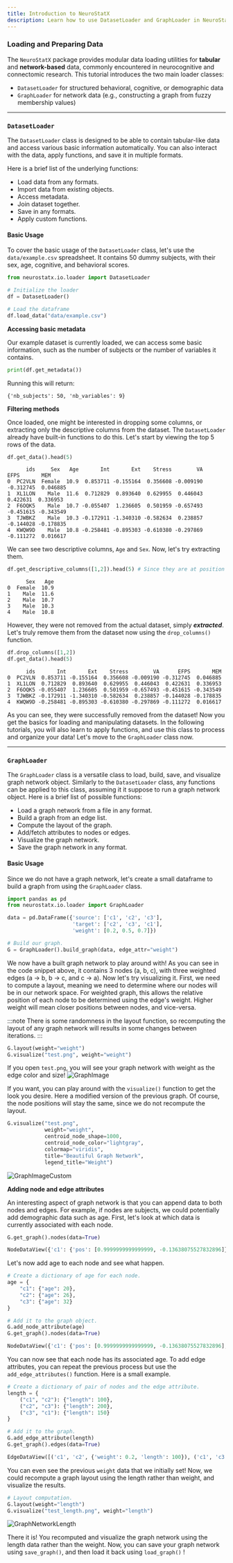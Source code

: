 ```yaml
---
title: Introduction to NeuroStatX
description: Learn how to use DatasetLoader and GraphLoader in NeuroStatX to load tabular and network-based datasets.
---
```


### Loading and Preparing Data

The `NeuroStatX` package provides modular data loading utilities for **tabular** and **network-based** data,
commonly encountered in neurocognitive and connectomic research.
This tutorial introduces the two main loader classes:

- `DatasetLoader` for structured behavioral, cognitive, or demographic data
- `GraphLoader` for network data (e.g., constructing a graph from fuzzy membership values)

---

### **`DatasetLoader`**

The `DatasetLoader` class is designed to be able to contain tabular-like data 
and access various basic information automatically. You can also interact with
the data, apply functions, and save it in multiple formats.

Here is a brief list of the underlying functions:
- Load data from any formats.
- Import data from existing objects.
- Access metadata.
- Join dataset together.
- Save in any formats.
- Apply custom functions.

#### **Basic Usage**

To cover the basic usage of the `DatasetLoader` class, let's use the `data/example.csv`
spreadsheet. It contains 50 dummy subjects, with their sex, age, cognitive, and
behavioral scores.

```python
from neurostatx.io.loader import DatasetLoader

# Initialize the loader
df = DatasetLoader()

# Load the dataframe
df.load_data("data/example.csv")
```

**Accessing basic metadata**

Our example dataset is currently loaded, we can access some basic information,
such as the number of subjects or the number of variables it contains. 

```python
print(df.get_metadata())
```
Running this will return:
```
{'nb_subjects': 50, 'nb_variables': 9}
```
**Filtering methods**

Once loaded, one might be interested in dropping some columns, or extracting only
the descriptive columns from the dataset. The `DatasetLoader` already have built-in
functions to do this. Let's start by viewing the top 5 rows of the data.

```python
df.get_data().head(5)
```
```csv
      ids     Sex   Age       Int       Ext    Stress        VA      EFPS       MEM
0  PC2VLN  Female  10.9  0.853711 -0.155164  0.356608 -0.009190 -0.312745  0.046885
1  XL1LON    Male  11.6  0.712829  0.893640  0.629955  0.446043  0.422631  0.336953
2  F6OQK5    Male  10.7 -0.055407  1.236605  0.501959 -0.657493 -0.451615 -0.343549
3  TJWBKZ    Male  10.3 -0.172911 -1.340310 -0.582634  0.238857 -0.144028 -0.178835
4  KWQW9D    Male  10.8 -0.258481 -0.895303 -0.610380 -0.297869 -0.111272  0.016617
```

We can see two descriptive columns, `Age` and `Sex`. Now, let's try extracting them.

```python
df.get_descriptive_columns([1,2]).head(5) # Since they are at position 1 and 2 in the columns
```
```csv
      Sex   Age
0  Female  10.9
1    Male  11.6
2    Male  10.7
3    Male  10.3
4    Male  10.8
```

However, they were not removed from the actual dataset, simply _**extracted**_.
Let's truly remove them from the dataset now using the `drop_columns()` function.

```python
df.drop_columns([1,2])
df.get_data().head(5)
```
```csv
      ids       Int       Ext    Stress        VA      EFPS       MEM
0  PC2VLN  0.853711 -0.155164  0.356608 -0.009190 -0.312745  0.046885
1  XL1LON  0.712829  0.893640  0.629955  0.446043  0.422631  0.336953
2  F6OQK5 -0.055407  1.236605  0.501959 -0.657493 -0.451615 -0.343549
3  TJWBKZ -0.172911 -1.340310 -0.582634  0.238857 -0.144028 -0.178835
4  KWQW9D -0.258481 -0.895303 -0.610380 -0.297869 -0.111272  0.016617
```

As you can see, they were successfully removed from the dataset! Now you get the basics
for loading and manipulating datasets. In the following tutorials, you will also learn
to apply functions, and use this class to process and organize your data!
Let's move to the `GraphLoader` class now.

---

### **`GraphLoader`**

The `GraphLoader` class is a versatile class to load, build, save, and visualize
graph network object. Similarly to the `DatasetLoader` class, any functions can
be applied to this class, assuming it it suppose to run a graph network object.
Here is a brief list of possible functions:
- Load a graph network from a file in any format.
- Build a graph from an edge list.
- Compute the layout of the graph.
- Add/fetch attributes to nodes or edges.
- Visualize the graph network.
- Save the graph network in any format.

#### **Basic Usage**

Since we do not have a graph network, let's create a small dataframe to build a
graph from using the `GraphLoader` class.

```python
import pandas as pd
from neurostatx.io.loader import GraphLoader

data = pd.DataFrame({'source': ['c1', 'c2', 'c3'],
                     'target': ['c2', 'c3', 'c1'],
                     'weight': [0.2, 0.5, 0.7]})

# Build our graph.
G = GraphLoader().build_graph(data, edge_attr="weight")
```

We now have a built graph network to play around with! As you can see in the code
snippet above, it contains 3 nodes (a, b, c), with three weighted edges (a -> b, b -> c, and
c -> a). Now let's try visualizing it. First, we need to compute a layout, meaning we
need to determine where our nodes will be in our network space. For weighted graph,
this allows the relative position of each node to be determined using the edge's weight.
Higher weight will mean closer positions between nodes, and vice-versa.

:::note
There is some randomness in the layout function, so recomputing the layout of any
graph network will results in some changes between iterations.
:::

```python
G.layout(weight="weight")
G.visualize("test.png", weight="weight")
```

If you open `test.png`, you will see your graph network with weight as the
edge color and size!
![GraphImage](/src/assets/tutorials/graphnetwork.png)

If you want, you can play around with the `visualize()` function to get the look
you desire. Here a modified version of the previous graph. Of course, the node positions
will stay the same, since we do not recompute the layout.

```python
G.visualize("test.png",
            weight="weight",
            centroid_node_shape=1000,
            centroid_node_color="lightgray",
            colormap="viridis",
            title="Beautiful Graph Network",
            legend_title="Weight")
```

![GraphImageCustom](/src/assets/tutorials/graphnetworkclean.png)

**Adding node and edge attributes**

An interesting aspect of graph network is that you can append data to both nodes
and edges. For example, if nodes are subjects, we could potentially add demographic
data such as age. First, let's look at which data is currently associated with each
node.

```python
G.get_graph().nodes(data=True)
```
```python
NodeDataView({'c1': {'pos': [0.9999999999999999, -0.13638075527832896]}, 'c2': {'pos': [-0.9483498360161102, -0.5075132847536213]}, 'c3': {'pos': [-0.05165016398389009, 0.6438940400319502]}})
```

Let's now add age to each node and see what happen.

```python
# Create a dictionary of age for each node.
age = {
    "c1": {"age": 20},
    "c2": {"age": 26},
    "c3": {"age": 32}
}

# Add it to the graph object.
G.add_node_attribute(age)
G.get_graph().nodes(data=True)
```
```python
NodeDataView({'c1': {'pos': [0.9999999999999999, -0.13638075527832896], 'age': 20}, 'c2': {'pos': [-0.9483498360161102, -0.5075132847536213], 'age': 26}, 'c3': {'pos': [-0.05165016398389009, 0.6438940400319502], 'age': 32}})
```

You can now see that each node has its associated age. To add edge attributes,
you can repeat the previous process but use the `add_edge_attributes()` function.
Here is a small example.

```python
# Create a dictionary of pair of nodes and the edge attribute.
length = {
    ("c1", "c2"): {"length": 100},
    ("c2", "c3"): {"length": 200},
    ("c3", "c1"): {"length": 150}
}

# Add it to the graph.
G.add_edge_attribute(length)
G.get_graph().edges(data=True)
```

```python
EdgeDataView([('c1', 'c2', {'weight': 0.2, 'length': 100}), ('c1', 'c3', {'weight': 0.7, 'length': 150}), ('c2', 'c3', {'weight': 0.5, 'length': 200})])
```

You can even see the previous `weight` data that we initially set! Now, we could recompute
a graph layout using the length rather than weight, and visualize the results.

```python
# Layout computation.
G.layout(weight="length")
G.visualize("test_length.png", weight="length")
```

![GraphNetworkLength](/src/assets/tutorials/graphnetworklength.png)

There it is! You recomputed and visualize the graph network using the length
data rather than the weight. Now, you can save your graph network using `save_graph()`,
and then load it back using `load_graph()` ! 